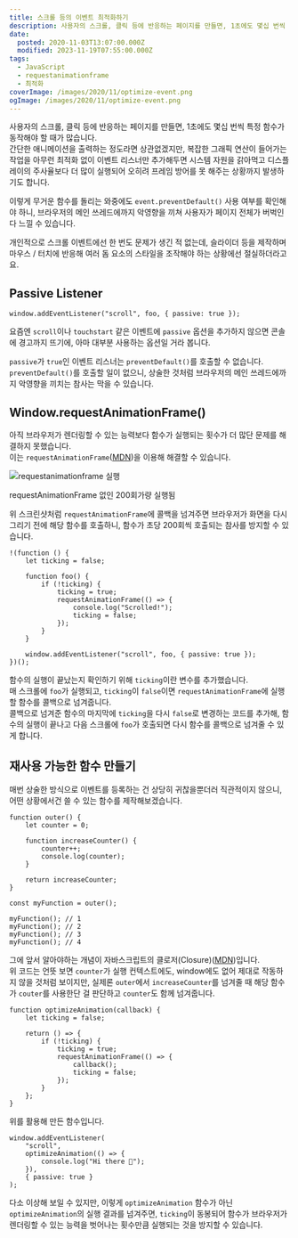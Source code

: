 ```yaml
---
title: 스크롤 등의 이벤트 최적화하기
description: 사용자의 스크롤, 클릭 등에 반응하는 페이지를 만들면, 1초에도 몇십 번씩 특정 함수가 동작해야 할 때가 많습니다.간단한 애니메이션을 출력하는 정도라면 상관없겠지만, 복잡한 그래픽 연산이 들어가는 작업을 아무런 최적화 없이 이벤트 리스너만 추가해두면 시스템 자원을 갉아먹고 디스플레이의 주사율보다 더 많이 실행되어 오히려 프레임 방어를 못 해주는 상황까지 발생하기도 합니다. 이렇게 무거운 함수를 돌리는 와중에도 event.preventDefault() 사용 여부를
date:
  posted: 2020-11-03T13:07:00.000Z
  modified: 2023-11-19T07:55:00.000Z
tags:
  - JavaScript
  - requestanimationframe
  - 최적화
coverImage: /images/2020/11/optimize-event.png
ogImage: /images/2020/11/optimize-event.png
---
```


사용자의 스크롤, 클릭 등에 반응하는 페이지를 만들면, 1초에도 몇십 번씩 특정 함수가 동작해야 할 때가 많습니다.  
간단한 애니메이션을 출력하는 정도라면 상관없겠지만, 복잡한 그래픽 연산이 들어가는 작업을 아무런 최적화 없이 이벤트 리스너만 추가해두면 시스템 자원을 갉아먹고 디스플레이의 주사율보다 더 많이 실행되어 오히려 프레임 방어를 못 해주는 상황까지 발생하기도 합니다.

이렇게 무거운 함수를 돌리는 와중에도 `event.preventDefault()` 사용 여부를 확인해야 하니, 브라우저의 메인 쓰레드에까지 악영향을 끼쳐 사용자가 페이지 전체가 버벅인다 느낄 수 있습니다.

개인적으로 스크롤 이벤트에선 한 번도 문제가 생긴 적 없는데, 슬라이더 등을 제작하며 마우스 / 터치에 반응해 여러 돔 요소의 스타일을 조작해야 하는 상황에선 절실하더라고요.

## Passive Listener

```
window.addEventListener("scroll", foo, { passive: true });
```

요즘엔 `scroll`이나 `touchstart` 같은 이벤트에 `passive` 옵션을 추가하지 않으면 콘솔에 경고까지 뜨기에, 아마 대부분 사용하는 옵션일 거라 봅니다.

`passive`가 `true`인 이벤트 리스너는 `preventDefault()`를 호출할 수 없습니다.  
`preventDefault()`를 호출할 일이 없으니, 상술한 것처럼 브라우저의 메인 쓰레드에까지 악영향을 끼치는 참사는 막을 수 있습니다.

## Window.requestAnimationFrame()

아직 브라우저가 렌더링할 수 있는 능력보다 함수가 실행되는 횟수가 더 많단 문제를 해결하지 못했습니다.  
이는 `requestAnimationFrame`([MDN](https://developer.mozilla.org/en-US/docs/Web/API/window/requestAnimationFrame))을 이용해 해결할 수 있습니다.

![requestanimationframe 실행](/images/2020/11/with-raf.png)

requestAnimationFrame 없인 200회가량 실행됨

위 스크린샷처럼 `requestAnimationFrame`에 콜백을 넘겨주면 브라우저가 화면을 다시 그리기 전에 해당 함수를 호출하니, 함수가 초당 200회씩 호출되는 참사를 방지할 수 있습니다.

```
!(function () {
    let ticking = false;

    function foo() {
        if (!ticking) {
            ticking = true;
            requestAnimationFrame(() => {
                console.log("Scrolled!");
                ticking = false;
            });
        }
    }

    window.addEventListener("scroll", foo, { passive: true });
})();

```

함수의 실행이 끝났는지 확인하기 위해 `ticking`이란 변수를 추가했습니다.  
매 스크롤에 `foo`가 실행되고, `ticking`이 `false`이면 `requestAnimationFrame`에 실행할 함수를 콜백으로 넘겨줍니다.  
콜백으로 넘겨준 함수의 마지막에 `ticking`을 다시 `false`로 변경하는 코드를 추가해, 함수의 실행이 끝나고 다음 스크롤에 `foo`가 호출되면 다시 함수를 콜백으로 넘겨줄 수 있게 합니다.

## 재사용 가능한 함수 만들기

매번 상술한 방식으로 이벤트를 등록하는 건 상당히 귀찮을뿐더러 직관적이지 않으니, 어떤 상황에서건 쓸 수 있는 함수를 제작해보겠습니다.

```
function outer() {
    let counter = 0;

    function increaseCounter() {
        counter++;
        console.log(counter);
    }

    return increaseCounter;
}

const myFunction = outer();

myFunction(); // 1
myFunction(); // 2
myFunction(); // 3
myFunction(); // 4

```

그에 앞서 알아야하는 개념이 자바스크립트의 클로저(Closure)([MDN](https://developer.mozilla.org/en-US/docs/Web/JavaScript/Closures))입니다.  
위 코드는 언뜻 보면 `counter`가 실행 컨텍스트에도, window에도 없어 제대로 작동하지 않을 것처럼 보이지만, 실제론 `outer`에서 `increaseCounter`를 넘겨줄 때 해당 함수가 `couter`를 사용한단 걸 판단하고 `counter`도 함께 넘겨줍니다.

```
function optimizeAnimation(callback) {
    let ticking = false;

    return () => {
        if (!ticking) {
            ticking = true;
            requestAnimationFrame(() => {
                callback();
                ticking = false;
            });
        }
    };
}

```

위를 활용해 만든 함수입니다.

```
window.addEventListener(
    "scroll",
    optimizeAnimation(() => {
        console.log("Hi there 👋");
    }),
    { passive: true }
);

```

다소 이상해 보일 수 있지만, 이렇게 `optimizeAnimation` 함수가 아닌 `optimizeAnimation`의 실행 결과를 넘겨주면, `ticking`이 동봉되어 함수가 브라우저가 렌더링할 수 있는 능력을 벗어나는 횟수만큼 실행되는 것을 방지할 수 있습니다.
